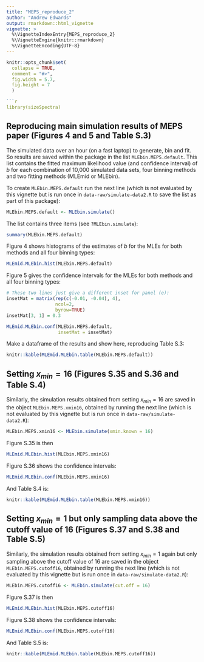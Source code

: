 ```yaml
---
title: "MEPS_reproduce_2"
author: "Andrew Edwards"
output: rmarkdown::html_vignette
vignette: >
  %\VignetteIndexEntry{MEPS_reproduce_2}
  %\VignetteEngine{knitr::rmarkdown}
  %\VignetteEncoding{UTF-8}
---
```


```r
knitr::opts_chunk$set(
  collapse = TRUE,
  comment = "#>",
  fig.width = 5.7,
  fig.height = 7
  )

```r
library(sizeSpectra)
```

## Reproducing main simulation results of MEPS paper (Figures 4 and 5 and Table S.3)

The simulated data over an hour (on a fast laptop) to generate, bin and fit.
So results are saved within the package
in the list `MLEbin.MEPS.default`. This list contains the fitted maximum likelihood
value (and confidence interval) of $b$ for each combination of 10,000 simulated
data sets, four binning methods and two fitting methods (MLEmid or MLEbin).

To create `MLEbin.MEPS.default` run the next line (which is not evaluated by
this vignette but is run once in `data-raw/simulate-data2.R` to save
the list as part of this package):
```r
MLEbin.MEPS.default <- MLEbin.simulate()
```

The list contains three items (see `?MLEbin.simulate`):
```r
summary(MLEbin.MEPS.default)
```

Figure 4 shows histograms of the estimates of $b$ for the MLEs for both methods and all four binning types:
```r
MLEmid.MLEbin.hist(MLEbin.MEPS.default)
```

Figure 5 gives the confidence intervals for the MLEs for both methods and all four binning types:
```r
# These two lines just give a different inset for panel (e):
insetMat = matrix(rep(c(-0.01, -0.04), 4),
                  ncol=2,
                  byrow=TRUE)
insetMat[3, 1] = 0.3

MLEmid.MLEbin.conf(MLEbin.MEPS.default,
                   insetMat = insetMat)
```

Make a dataframe of the results and show here, reproducing Table S.3:
```r
knitr::kable(MLEmid.MLEbin.table(MLEbin.MEPS.default))
```

## Setting $x_{min}=16$ (Figures S.35 and S.36 and Table S.4)

Similarly, the simulation results obtained from setting $x_{min}=16$ are saved in
the object `MLEbin.MEPS.xmin16`, obtained by running the next line (which is not evaluated by
this vignette but is run once in `data-raw/simulate-data2.R`):
```r
MLEbin.MEPS.xmin16 <- MLEbin.simulate(xmin.known = 16)
```

Figure S.35 is then
```r
MLEmid.MLEbin.hist(MLEbin.MEPS.xmin16)
```

Figure S.36 shows the confidence intervals:
```r
MLEmid.MLEbin.conf(MLEbin.MEPS.xmin16)
```

And Table S.4 is:
```r
knitr::kable(MLEmid.MLEbin.table(MLEbin.MEPS.xmin16))
```

## Setting $x_{min}=1$ but only sampling data above the cutoff value of 16 (Figures S.37 and S.38 and Table S.5)

Similarly, the simulation results obtained from setting $x_{min}=1$ again but
only sampling above the cutoff value of 16 are saved in
the object `MLEbin.MEPS.cutoff16`, obtained by running the next line (which is not evaluated by
this vignette but is run once in `data-raw/simulate-data2.R`):
```r
MLEbin.MEPS.cutoff16 <- MLEbin.simulate(cut.off = 16)
```

Figure S.37 is then
```r
MLEmid.MLEbin.hist(MLEbin.MEPS.cutoff16)
```

Figure S.38 shows the confidence intervals:
```r
MLEmid.MLEbin.conf(MLEbin.MEPS.cutoff16)
```

And Table S.5 is:
```r
knitr::kable(MLEmid.MLEbin.table(MLEbin.MEPS.cutoff16))
```
